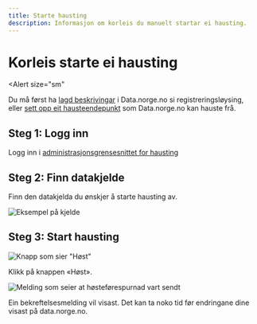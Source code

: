 ```yaml
---
title: Starte hausting
description: Informasjon om korleis du manuelt startar ei hausting.
---
```


# Korleis starte ei hausting

<Alert
    size="sm"
>
Du må først ha [lagd beskrivingar](/docs/tutorials/publishing-data-descriptions/2-creating-descriptions-registration) i Data.norge.no si registreringsløysing, eller [sett opp eit hausteendepunkt](/docs/tutorials/publishing-data-descriptions/3-publishing-descriptions) som Data.norge.no kan hauste frå.
</Alert>

## Steg 1: Logg inn

Logg inn i [administrasjonsgrensesnittet for hausting](https://admin.fellesdatakatalog.digdir.no/data-sources)

## Steg 2: Finn datakjelde

Finn den datakjelda du ønskjer å starte hausting av.

![Eksempel på kjelde](https://cms.fellesdatakatalog.digdir.no/uploads/data_source_entry_d25303217f.png)

## Steg 3: Start hausting

![Knapp som sier "Høst"](https://cms.fellesdatakatalog.digdir.no/uploads/harvesting_harvest_button_d1e18ff981.png)

Klikk på knappen «Høst».

![Melding som seier at høsteførespurnad vart sendt](https://cms.fellesdatakatalog.digdir.no/uploads/harvesting_harvest_request_sent_8f75b28d4a.png)

Ein bekreftelsesmelding vil visast. Det kan ta noko tid før endringane dine visast på data.norge.no.